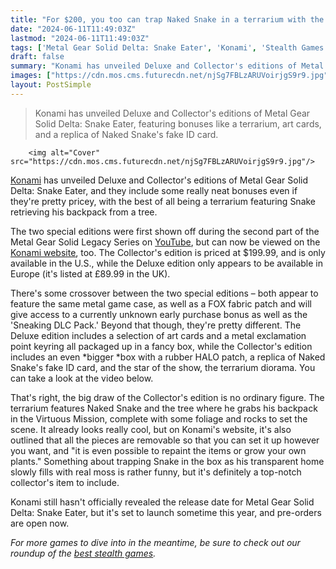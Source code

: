```yaml
---
title: "For $200, you too can trap Naked Snake in a terrarium with the Metal Gear Solid 3 remake collector's edition"
date: "2024-06-11T11:49:03Z"
lastmod: "2024-06-11T11:49:03Z"
tags: ['Metal Gear Solid Delta: Snake Eater', 'Konami', 'Stealth Games', 'Terrarium', 'HALO', 'YouTube']
draft: false
summary: "Konami has unveiled Deluxe and Collector's editions of Metal Gear Solid Delta: Snake Eater, featuring bonuses like a terrarium, art cards, and a replica of Naked Snake's fake ID card."
images: ["https://cdn.mos.cms.futurecdn.net/njSg7FBLzARUVoirjgS9r9.jpg"]
layout: PostSimple
---
```

> Konami has unveiled Deluxe and Collector's editions of Metal Gear Solid Delta: Snake Eater, featuring bonuses like a terrarium, art cards, and a replica of Naked Snake's fake ID card.


        <img alt="Cover" src="https://cdn.mos.cms.futurecdn.net/njSg7FBLzARUVoirjgS9r9.jpg"/>
        
[Konami](https://www.gamesradar.com/tag/konami/) has unveiled Deluxe and Collector's editions of Metal Gear Solid Delta: Snake Eater, and they include some really neat bonuses even if they're pretty pricey, with the best of all being a terrarium featuring Snake retrieving his backpack from a tree.

The two special editions were first shown off during the second part of the Metal Gear Solid Legacy Series on [YouTube](https://www.gamesradar.com/tag/youtube/), but can now be viewed on the [<u>Konami website</u>](https://www.konami.com/mg/mgs3r/products/us/en/), too. The Collector's edition is priced at $199.99, and is only available in the U.S., while the Deluxe edition only appears to be available in Europe (it's listed at £89.99 in the UK).

There's some crossover between the two special editions – both appear to feature the same metal game case, as well as a FOX fabric patch and will give access to a currently unknown early purchase bonus as well as the 'Sneaking DLC Pack.' Beyond that though, they're pretty different. The Deluxe edition includes a selection of art cards and a metal exclamation point keyring all packaged up in a fancy box, while the Collector's edition includes an even *bigger *box with a rubber HALO patch, a replica of Naked Snake's fake ID card, and the star of the show, the terrarium diorama. You can take a look at the video below.

That's right, the big draw of the Collector's edition is no ordinary figure. The terrarium features Naked Snake and the tree where he grabs his backpack in the Virtuous Mission, complete with some foliage and rocks to set the scene. It already looks really cool, but on Konami's website, it's also outlined that all the pieces are removable so that you can set it up however you want, and "it is even possible to repaint the items or grow your own plants." Something about trapping Snake in the box as his transparent home slowly fills with real moss is rather funny, but it's definitely a top-notch collector's item to include.

Konami still hasn't officially revealed the release date for Metal Gear Solid Delta: Snake Eater, but it's set to launch sometime this year, and pre-orders are open now.

*For more games to dive into in the meantime, be sure to check out our roundup of the *[<u><em>best stealth games</em></u>](https://www.gamesradar.com/best-stealth-games/)*.*
        